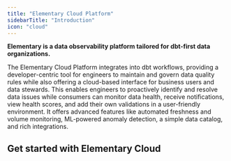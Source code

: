 ```yaml
---
title: "Elementary Cloud Platform"
sidebarTitle: "Introduction"
icon: "cloud"
---
```


**Elementary is a data observability platform tailored for dbt-first data organizations.**

The Elementary Cloud Platform integrates into dbt workflows, providing a developer-centric tool for engineers to maintain and govern data quality rules while also offering a cloud-based interface for business users and data stewards. This enables engineers to proactively identify and resolve data issues while consumers can monitor data health, receive notifications, view health scores, and add their own validations in a user-friendly environment. It offers advanced features like automated freshness and volume monitoring, ML-powered anomaly detection, a simple data catalog, and rich integrations.


<CardGroup cols={3}>
  <Card title="Cloud Platform Features" icon="diagram-project" href="/cloud/features" >
  </Card>
 <Card title="Integrations" icon="puzzle-piece" href="cloud/features/integrations" >
  </Card>
  <Card title="Architecture and Security" icon="user-lock" href="/cloud/general/security-and-privacy" >
  </Card>
</CardGroup>

<Card title="Webinar: The Elementary Cloud Platform" icon="circle-play" href="https://www.elementary-data.com/webinar/the-elementary-cloud-platform" />


## Get started with Elementary Cloud

<CardGroup cols={2}>

<Card title="Quickstart" href="/quickstart">
  </Card>
<Card title="Book a call with our team" href="https://meetings-eu1.hubspot.com/joost-boonzajer-flaes/intro-call-docs">
  </Card>
</CardGroup>
